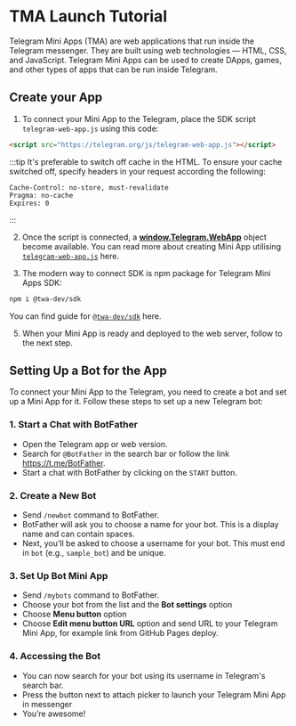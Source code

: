 # TMA Launch Tutorial

Telegram Mini Apps (TMA) are web applications that run inside the Telegram messenger. They are built using web technologies — HTML, CSS, and JavaScript. Telegram Mini Apps can be used to create DApps, games, and other types of apps that can be run inside Telegram.

## Create your App

1. To connect your Mini App to the Telegram, place the SDK script `telegram-web-app.js` using this code:

```html
<script src="https://telegram.org/js/telegram-web-app.js"></script>
```

:::tip
It's preferable to switch off cache in the HTML. To ensure your cache switched off, specify headers in your request according the following:

```curl
Cache-Control: no-store, must-revalidate
Pragma: no-cache
Expires: 0
```

:::

2. Once the script is connected, a **[window.Telegram.WebApp](https://core.telegram.org/bots/webapps#initializing-web-apps)** object become available. You can read more about creating Mini App utilising [`telegram-web-app.js`](https://docs.ton.org/develop/dapps/telegram-apps/app-examples#basic-twa-example) here.

3. The modern way to connect SDK is npm package for Telegram Mini Apps SDK:

```bash npm2yarn
npm i @twa-dev/sdk
```

You can find guide for [`@twa-dev/sdk`](https://docs.ton.org/develop/dapps/telegram-apps/app-examples#modern-twa-example) here.

5. When your Mini App is ready and deployed to the web server, follow to the next step.

## Setting Up a Bot for the App

To connect your Mini App to the Telegram, you need to create a bot and set up a Mini App for it. Follow these steps to set up a new Telegram bot:

### 1. Start a Chat with BotFather

- Open the Telegram app or web version.
- Search for `@BotFather` in the search bar or follow the link <https://t.me/BotFather>.
- Start a chat with BotFather by clicking on the `START` button.

### 2. Create a New Bot

- Send `/newbot` command to BotFather.
- BotFather will ask you to choose a name for your bot. This is a display name and can contain spaces.
- Next, you'll be asked to choose a username for your bot. This must end in `bot` (e.g., `sample_bot`) and be unique.

### 3. Set Up Bot Mini App

- Send `/mybots` command to BotFather.
- Choose your bot from the list and the **Bot settings** option
- Choose **Menu button** option
- Choose **Edit menu button URL** option and send URL to your Telegram Mini App, for example link from GitHub Pages deploy.

### 4. Accessing the Bot

- You can now search for your bot using its username in Telegram's search bar.
- Press the button next to attach picker to launch your Telegram Mini App in messenger
- You’re awesome!
